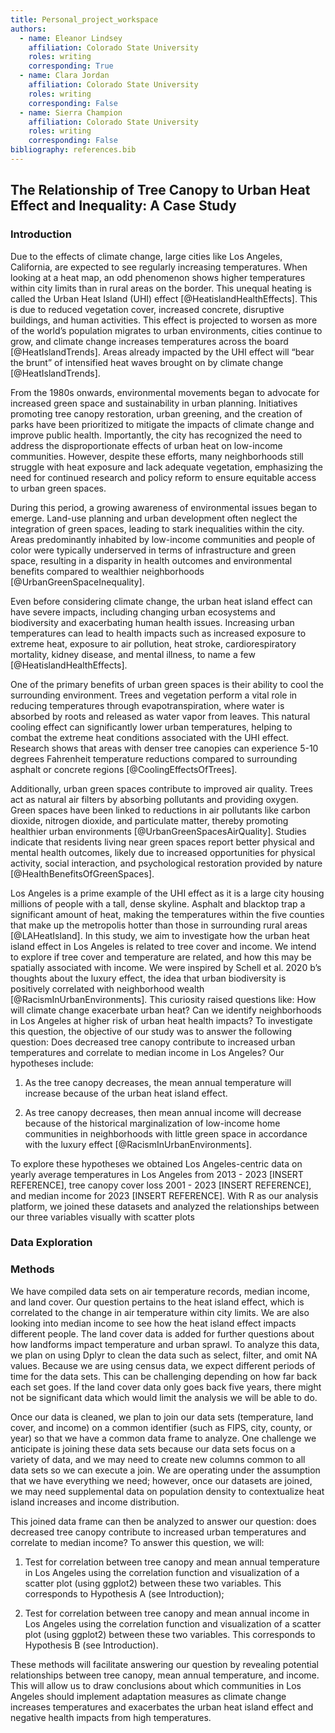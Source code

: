 ```yaml
---
title: Personal_project_workspace
authors:
  - name: Eleanor Lindsey
    affiliation: Colorado State University
    roles: writing
    corresponding: True
  - name: Clara Jordan 
    affiliation: Colorado State University
    roles: writing
    corresponding: False
  - name: Sierra Champion
    affiliation: Colorado State University
    roles: writing
    corresponding: False
bibliography: references.bib
---
```


## The Relationship of Tree Canopy to Urban Heat Effect and Inequality: A Case Study

### Introduction

Due to the effects of climate change, large cities like Los Angeles, California, are expected to see regularly increasing temperatures. When looking at a heat map, an odd phenomenon shows higher temperatures within city limits than in rural areas on the border. This unequal heating is called the Urban Heat Island (UHI) effect [@HeatislandHealthEffects]. This is due to reduced vegetation cover, increased concrete, disruptive buildings, and human activities. This effect is projected to worsen as more of the world’s population migrates to urban environments, cities continue to grow, and climate change increases temperatures across the board [@HeatIslandTrends]. Areas already impacted by the UHI effect will “bear the brunt” of intensified heat waves brought on by climate change [@HeatIslandTrends].

From the 1980s onwards, environmental movements began to advocate for increased green space and sustainability in urban planning. Initiatives promoting tree canopy restoration, urban greening, and the creation of parks have been prioritized to mitigate the impacts of climate change and improve public health. Importantly, the city has recognized the need to address the disproportionate effects of urban heat on low-income communities. However, despite these efforts, many neighborhoods still struggle with heat exposure and lack adequate vegetation, emphasizing the need for continued research and policy reform to ensure equitable access to urban green spaces. 

During this period, a growing awareness of environmental issues began to emerge. Land-use planning and urban development often neglect the integration of green spaces, leading to stark inequalities within the city. Areas predominantly inhabited by low-income communities and people of color were typically underserved in terms of infrastructure and green space, resulting in a disparity in health outcomes and environmental benefits compared to wealthier neighborhoods [@UrbanGreenSpaceInequality].

Even before considering climate change, the urban heat island effect can have severe impacts, including changing urban ecosystems and biodiversity and exacerbating human health issues. Increasing urban temperatures can lead to health impacts such as increased exposure to extreme heat, exposure to air pollution, heat stroke, cardiorespiratory mortality, kidney disease, and mental illness, to name a few [@HeatislandHealthEffects].

One of the primary benefits of urban green spaces is their ability to cool the surrounding environment. Trees and vegetation perform a vital role in reducing temperatures through evapotranspiration, where water is absorbed by roots and released as water vapor from leaves. This natural cooling effect can significantly lower urban temperatures, helping to combat the extreme heat conditions associated with the UHI effect. Research shows that areas with denser tree canopies can experience 5-10 degrees Fahrenheit temperature reductions compared to surrounding asphalt or concrete regions [@CoolingEffectsOfTrees].

Additionally, urban green spaces contribute to improved air quality. Trees act as natural air filters by absorbing pollutants and providing oxygen. Green spaces have been linked to reductions in air pollutants like carbon dioxide, nitrogen dioxide, and particulate matter, thereby promoting healthier urban environments [@UrbanGreenSpacesAirQuality]. Studies indicate that residents living near green spaces report better physical and mental health outcomes, likely due to increased opportunities for physical activity, social interaction, and psychological restoration provided by nature [@HealthBenefitsOfGreenSpaces].

Los Angeles is a prime example of the UHI effect as it is a large city housing millions of people with a tall, dense skyline. Asphalt and blacktop trap a significant amount of heat, making the temperatures within the five counties that make up the metropolis hotter than those in surrounding rural areas [@LAHeatIsland]. In this study, we aim to investigate how the urban heat island effect in Los Angeles is related to tree cover and income. We intend to explore if tree cover and temperature are related, and how this may be spatially associated with income. We were inspired by Schell et al. 2020 b's thoughts about the luxury effect, the idea that urban biodiversity is positively correlated with neighborhood wealth [@RacismInUrbanEnvironments]. This curiosity raised questions like: How will climate change exacerbate urban heat? Can we identify neighborhoods in Los Angeles at higher risk of urban heat health impacts? To investigate this question, the objective of our study was to answer the following question: Does decreased tree canopy contribute to increased urban temperatures and correlate to median income in Los Angeles? Our hypotheses include: 

1.  As the tree canopy decreases, the mean annual temperature will increase because of the urban heat island effect. 

2.  As tree canopy decreases, then mean annual income will decrease because of the historical marginalization of low-income home communities in neighborhoods with little green space in accordance with the luxury effect [@RacismInUrbanEnvironments]. 

To explore these hypotheses we obtained Los Angeles-centric data on yearly average temperatures in Los Angeles from 2013 - 2023 \[INSERT REFERENCE\], tree canopy cover loss 2001 - 2023 \[INSERT REFERENCE\], and median income for 2023 \[INSERT REFERENCE\]. With R as our analysis platform, we joined these datasets and analyzed the relationships between our three variables visually with scatter plots

### Data Exploration

### Methods

We have compiled data sets on air temperature records, median income, and land cover. Our question pertains to the heat island effect, which is correlated to the change in air temperature within city limits. We are also looking into median income to see how the heat island effect impacts different people. The land cover data is added for further questions about how landforms impact temperature and urban sprawl. To analyze this data, we plan on using Dplyr to clean the data such as select, filter, and omit NA values. Because we are using census data, we expect different periods of time for the data sets. This can be challenging depending on how far back each set goes. If the land cover data only goes back five years, there might not be significant data which would limit the analysis we will be able to do. 

Once our data is cleaned, we plan to join our data sets (temperature, land cover, and income) on a common identifier (such as FIPS, city, county, or year) so that we have a common data frame to analyze. One challenge we anticipate is joining these data sets because our data sets focus on a variety of data, and we may need to create new columns common to all data sets so we can execute a join. We are operating under the assumption that we have everything we need; however, once our datasets are joined, we may need supplemental data on population density to contextualize heat island increases and income distribution. 

This joined data frame can then be analyzed to answer our question: does decreased tree canopy contribute to increased urban temperatures and correlate to median income? To answer this question, we will: 

1.  Test for correlation between tree canopy and mean annual temperature in Los Angeles using the correlation function and visualization of a scatter plot (using ggplot2) between these two variables. This corresponds to Hypothesis A (see Introduction); 

2.  Test for correlation between tree canopy and mean annual income in Los Angeles using the correlation function and visualization of a scatter plot (using ggplot2) between these two variables. This corresponds to Hypothesis B (see Introduction). 

These methods will facilitate answering our question by revealing potential relationships between tree canopy, mean annual temperature, and income. This will allow us to draw conclusions about which communities in Los Angeles should implement adaptation measures as climate change increases temperatures and exacerbates the urban heat island effect and negative health impacts from high temperatures. 
